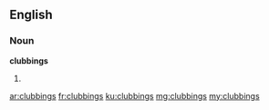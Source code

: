 ==English==

===Noun===
'''clubbings'''
# {{plural of|clubbing}}

[[ar:clubbings]]
[[fr:clubbings]]
[[ku:clubbings]]
[[mg:clubbings]]
[[my:clubbings]]